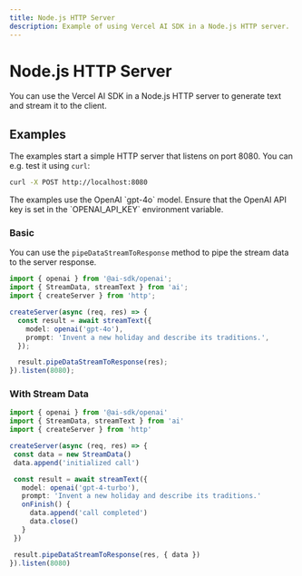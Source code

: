 ```yaml
---
title: Node.js HTTP Server
description: Example of using Vercel AI SDK in a Node.js HTTP server.
---
```


# Node.js HTTP Server

You can use the Vercel AI SDK in a Node.js HTTP server to generate text and stream it to the client.

## Examples

The examples start a simple HTTP server that listens on port 8080. You can e.g. test it using `curl`:

```bash
curl -X POST http://localhost:8080
```

<Note>
  The examples use the OpenAI `gpt-4o` model. Ensure that the OpenAI API key is
  set in the `OPENAI_API_KEY` environment variable.
</Note>

### Basic

You can use the `pipeDataStreamToResponse` method to pipe the stream data to the server response.

```ts file='index.ts'
import { openai } from '@ai-sdk/openai';
import { StreamData, streamText } from 'ai';
import { createServer } from 'http';

createServer(async (req, res) => {
  const result = await streamText({
    model: openai('gpt-4o'),
    prompt: 'Invent a new holiday and describe its traditions.',
  });

  result.pipeDataStreamToResponse(res);
}).listen(8080);
```

### With Stream Data

```ts file='index.ts' highlight="6-7,12-15,18"
import { openai } from '@ai-sdk/openai'
import { StreamData, streamText } from 'ai'
import { createServer } from 'http'

createServer(async (req, res) => {
 const data = new StreamData()
 data.append('initialized call')

 const result = await streamText({
   model: openai('gpt-4-turbo'),
   prompt: 'Invent a new holiday and describe its traditions.'
   onFinish() {
     data.append('call completed')
     data.close()
   }
 })

 result.pipeDataStreamToResponse(res, { data })
}).listen(8080)
```
